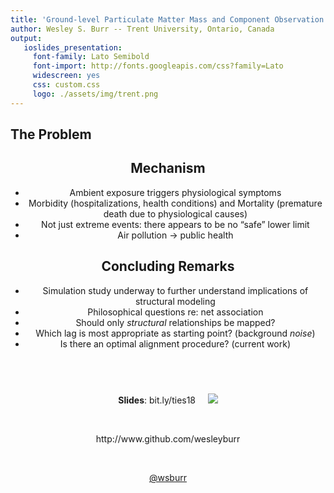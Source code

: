 ```yaml
---
title: 'Ground-level Particulate Matter Mass and Component Observation Imputation and Correction using Remote-Sensing'
author: Wesley S. Burr -- Trent University, Ontario, Canada
output:
   ioslides_presentation:
     font-family: Lato Semibold
     font-import: http://fonts.googleapis.com/css?family=Lato
     widescreen: yes
     css: custom.css
     logo: ./assets/img/trent.png
---
```


## The Problem {.fullslide}
<center>
<!-- % ![Chicago, Illinois, 1995](./assets/img/chicago_pm10_spike.png)-->

## Mechanism

- Ambient exposure triggers physiological symptoms
 - Morbidity (hospitalizations, health conditions) and Mortality (premature death due to physiological causes)
- Not just extreme events: there appears to be no "safe" lower limit
- Air pollution $\longrightarrow$ public health

## Concluding Remarks

- Simulation study underway to further understand implications of structural modeling
- Philosophical questions re: net association
- Should only *structural* relationships be mapped?
- Which lag is most appropriate as starting point? (background *noise*)
- Is there an optimal alignment procedure? (current work)

## $\;$

**Slides**: bit.ly/ties18 &nbsp; &nbsp; ![](./assets/img/publicdom.png)


\

http://www.github.com/wesleyburr

\

[@wsburr](http://twitter.com/wsburr)

